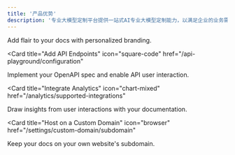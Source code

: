 ```yaml
---
title: '产品优势'
description: '专业大模型定制平台提供一站式AI专业大模型定制能力，以满足企业的业务需求，助力企业快速构建领先竞争力。'
---
```


<CardGroup>

<Card title="高性能算力" icon="paintbrush" href="/settings/global">
  Add flair to your docs with personalized branding.
</Card>

<Card
  title="Add API Endpoints"
  icon="square-code"
  href="/api-playground/configuration"
>
  Implement your OpenAPI spec and enable API user interaction.
</Card>

<Card
  title="Integrate Analytics"
  icon="chart-mixed"
  href="/analytics/supported-integrations"
>
  Draw insights from user interactions with your documentation.
</Card>

<Card
  title="Host on a Custom Domain"
  icon="browser"
  href="/settings/custom-domain/subdomain"
>
  Keep your docs on your own website's subdomain.
</Card>

</CardGroup>